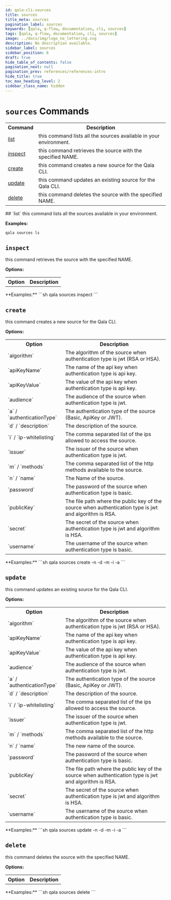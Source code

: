 ```yaml
---
id: qala-cli-sources
title: sources
title_meta: sources
pagination_label: sources
keywords: [qala, q-flow, documentation, cli, sources]
tags: [qala, q-flow, documentation, cli, sources]
image: ../docs/img/logo_no_lettering.svg
description: No description available.
sidebar_label: sources
sidebar_position: 6
draft: true
hide_table_of_contents: false
pagination_next: null
pagination_prev: references/references-intro
hide_title: true
toc_max_heading_level: 2
sidebar_class_name: hidden
---
```



<HeroBanner
    title="sources"
    tagline="No description available."
    backgroundColor='transparent'
/>

# `sources` Commands

<table>
<tr><th>Command</th><th>Description</th></tr>
<tr><td><a href="#list" title="Learn about list">list</a></td><td>this command lists all the sources available in your 
environment.</td></tr>
<tr><td><a href="#inspect" title="Learn about inspect">inspect</a></td><td>this command retrieves the source with the specified 
NAME.</td></tr>
<tr><td><a href="#create" title="Learn about create">create</a></td><td>this command creates a new source for the Qala 
CLI.</td></tr>
<tr><td><a href="#update" title="Learn about update">update</a></td><td>this command updates an existing source for the Qala 
CLI.</td></tr>
<tr><td><a href="#delete" title="Learn about delete">delete</a></td><td>this command deletes the source with the specified 
NAME.</td></tr>
</table>
## `list`
this command lists all the sources available in your 
environment.

**Examples:**
```sh
qala sources ls
```


## `inspect`
this command retrieves the source with the specified 
NAME.

**Options:**
<table>
<tr><th>Option</th><th>Description</th></tr>
</table>
**Examples:**
```sh
qala sources inspect <SOURCE_NAME>
```


## `create`
this command creates a new source for the Qala 
CLI.

**Options:**
<table>
<tr><th>Option</th><th>Description</th></tr>
<tr><td>`algorithm`</td><td>The algorithm of the source when authentication type is 
jwt (RSA or HSA).</td></tr>
<tr><td>`apiKeyName`</td><td>The name of the api key when authentication type is api 
key.</td></tr>
<tr><td>`apiKeyValue`</td><td>The value of the api key when authentication type is api 
key.</td></tr>
<tr><td>`audience`</td><td>The audience of the source when authentication type is 
jwt.</td></tr>
<tr><td>`a` / `authenticationType`</td><td>The authentication type of the source (Basic, ApiKey or 
JWT).</td></tr>
<tr><td>`d` / `description`</td><td>The description of the source.</td></tr>
<tr><td>`i` / `ip-whitelisting`</td><td>The comma separated list of the ips allowed to access the
source.</td></tr>
<tr><td>`issuer`</td><td>The issuer of the source when authentication type is 
jwt.</td></tr>
<tr><td>`m` / `methods`</td><td>The comma separated list of the http methods available to
the source.</td></tr>
<tr><td>`n` / `name`</td><td>The Name of the source.</td></tr>
<tr><td>`password`</td><td>The password of the source when authentication type is 
basic.</td></tr>
<tr><td>`publicKey`</td><td>The file path where the public key of the source when 
authentication type is jwt and algorithm is RSA.</td></tr>
<tr><td>`secret`</td><td>The secret of the source when authentication type is jwt 
and algorithm is HSA.</td></tr>
<tr><td>`username`</td><td>The username of the source when authentication type is 
basic.</td></tr>
</table>
**Examples:**
```sh
qala sources create -n <SOURCE_NAME> -d  <DESCRIPTION> -m <METHODS_COMMA_SEPERATED> -i  <IP_WHITELISTING_COMMA_SEPERATED> -a <AUTHENTICATION_TYPE>
```


## `update`
this command updates an existing source for the Qala 
CLI.

**Options:**
<table>
<tr><th>Option</th><th>Description</th></tr>
<tr><td>`algorithm`</td><td>The algorithm of the source when authentication type is 
jwt (RSA or HSA).</td></tr>
<tr><td>`apiKeyName`</td><td>The name of the api key when authentication type is api 
key.</td></tr>
<tr><td>`apiKeyValue`</td><td>The value of the api key when authentication type is api 
key.</td></tr>
<tr><td>`audience`</td><td>The audience of the source when authentication type is 
jwt.</td></tr>
<tr><td>`a` / `authenticationType`</td><td>The authentication type of the source (Basic, ApiKey or 
JWT).</td></tr>
<tr><td>`d` / `description`</td><td>The description of the source.</td></tr>
<tr><td>`i` / `ip-whitelisting`</td><td>The comma separated list of the ips allowed to access the
source.</td></tr>
<tr><td>`issuer`</td><td>The issuer of the source when authentication type is 
jwt.</td></tr>
<tr><td>`m` / `methods`</td><td>The comma separated list of the http methods available to
the source.</td></tr>
<tr><td>`n` / `name`</td><td>The new name of the source.</td></tr>
<tr><td>`password`</td><td>The password of the source when authentication type is 
basic.</td></tr>
<tr><td>`publicKey`</td><td>The file path where the public key of the source when 
authentication type is jwt and algorithm is RSA.</td></tr>
<tr><td>`secret`</td><td>The secret of the source when authentication type is jwt 
and algorithm is HSA.</td></tr>
<tr><td>`username`</td><td>The username of the source when authentication type is 
basic.</td></tr>
</table>
**Examples:**
```sh
qala sources update <SOURCE_NAME> -n  <NEW_NAME> -d <DESCRIPTION> -m <METHODS_COMMA_SEPERATED> -i  <IP_WHITELISTING_COMMA_SEPERATED> -a <AUTHENTICATION_TYPE>
```


## `delete`
this command deletes the source with the specified 
NAME.

**Options:**
<table>
<tr><th>Option</th><th>Description</th></tr>
</table>
**Examples:**
```sh
qala sources delete <SOURCE_NAME>
```


